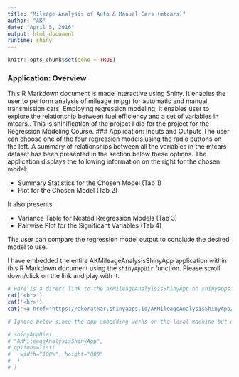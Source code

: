 ```yaml
---
title: "Mileage Analysis of Auto & Manual Cars (mtcars)"
author: "AK"
date: "April 5, 2016"
output: html_document
runtime: shiny
---
```


```r
knitr::opts_chunk$set(echo = TRUE)
```
### Application: Overview
This R Markdown document is made interactive using Shiny. It enables the user to perform analysis of
mileage (mpg) for automatic and manual transmission cars. Employing regression modeling, it
enables user to explore the relationship between fuel efficiency and a set of variables in mtcars..
This is shinification of the project I did for the project for the Regression Modeling Course.
### Application: Inputs and Outputs
The user can choose one of the four regression models using the radio buttons on the left. A summary of relationships between all the variables in the mtcars dataset has been presented in the section below these options. The application displays the following information on the right for the chosen model:

- Summary Statistics for the Chosen Model (Tab 1)
- Plot for the Chosen Model (Tab 2)

It also presents 

- Variance Table for Nested Rregression Models (Tab 3)
- Pairwise Plot for the Significant Variables (Tab 4)

The user can compare the regression model output to conclude the desired model to use.

I have embedded the entire AKMileageAnalysisShinyApp application within this R Markdown document using the `shinyAppDir` function. Please scroll down/click on the link and play with it.
```r

# Here is a direct link to the AKMileageAnalyisisShinyApp on shinyapps.io
cat('<br>')
cat('<br>')
cat('<a href="https://akoratkar.shinyapps.io/AKMileageAnalysisShinyApp/">Mileage Analysis Shiny App on shinyapps.io</a>')

# Ignore below since the app embedding works on the local machine but does not when uploaded to shinyapps.

# shinyAppDir(
# "AKMileageAnalysisShinyApp",
# options=list(
#   width="100%", height="800"
#  )
# )

```







